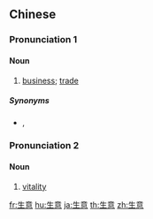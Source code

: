 ==Chinese==
{{zh-forms}}

===Pronunciation 1===
{{zh-pron
|m=shēngyi
|c=saang1 ji3
|md=sĕng-é
|mn=qz:sng-ì/tw,xm,zz:seng-ì
|cat=n
}}

====Noun====
{{zh-noun}}

# [[business]]; [[trade]] {{zh-mw|筆|m:樁|m,c:單}}
#: {{zh-x|呢{ni1}排 生意 真係 好好。|'''Business''' has been booming lately.|C}}
#: {{zh-x|做 生意|to do business}}

=====Synonyms=====
* {{sense|business}} {{zh-l|買賣}}, {{qualifier|Min|Hakka}} {{zh-l|生理}}

===Pronunciation 2===
{{zh-pron
|m=shēngyì
|cat=n
}}

====Noun====
{{zh-noun}}

# {{lb|zh|literary}} [[vitality]]

{{zh-cat|Elementary|Business}}

[[fr:生意]]
[[hu:生意]]
[[ja:生意]]
[[th:生意]]
[[zh:生意]]